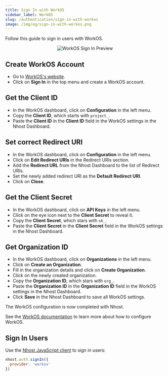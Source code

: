 ```yaml
---
title: Sign In with WorkOS
sidebar_label: WorkOS
slug: /authentication/sign-in-with-workos
image: /img/og/sign-in-with-workos.png
---
```


Follow this guide to sign in users with WorkOS.

<p align="center">
  <img
    alt="WorkOS Sign In Preview"
    src="/images/guides/auth/workos-signin.svg"
    width={480}
    height={267}
  />
</p>

## Create WorkOS Account

- Go to [WorkOS's website](https://workos.com/).
- Click on **Sign In** in the top menu and create a WorkOS account.

## Get the Client ID

- In the WorkOS dashboard, click on **Configuration** in the left menu.
- Copy the **Client ID**, which starts with `project_`.
- Paste the **Client ID** in the **Client ID** field in the WorkOS settings in the Nhost Dashboard.

## Set correct Redirect URI

- In the WorkOS dashboard, click on **Configuration** in the left menu.
- Click on **Edit Redirect URIs** in the Redirect URIs section.
- Add the **Redirect URL** from the Nhost Dashboard to the list of Redirect URIs.
- Set the newly added redirect URI as the **Default Redirect URI**.
- Click on **Close**.

## Get the Client Secret

- In the WorkOS dashboard, click on **API Keys** in the left menu.
- Click on the eye icon next to the **Client Secret** to reveal it.
- Copy the **Client Secret**, which stars with `sk_`.
- Paste the **Client Secret** in the **Client Secret** field in the WorkOS settings in the Nhost Dashboard.

## Get Organization ID

- In the WorkOS dashboard, click on **Organizations** in the left menu.
- Click on **Create an Organization**.
- Fill in the organization details and click on **Create Organization**.
- Click on the newly created organization.
- Copy the **Organization ID**, which stars with `org_`.
- Paste the **Organization ID** in the **Organization ID** field in the WorkOS settings in the Nhost Dashboard.
- Click **Save** in the Nhost Dashboard to save all WorkOS settings.

The WorkOS configuration is now completed with Nhost.

See the [WorkOS documentation](https://workos.com/docs/) to learn more about how to configure WorkOS.

## Sign In Users

Use the [Nhost JavaScript client](/reference/javascript) to sign in users:

```js
nhost.auth.signIn({
  provider: 'workos'
})
```
